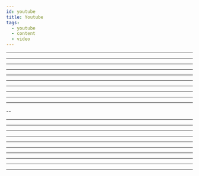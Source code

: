 ```yaml
---
id: youtube
title: Youtube
tags:
  - youtube
  - content
  - video
---
```



<Embed url='https://combo.staticflickr.com/ap' />

---

<Embed url='https://www.youtube.com/watch?v=twmkjyMycws' />

---

<Embed url='https://www.youtube.com/watch?v=G0cYR2CdH7Y' />

---

<Embed url='https://www.youtube.com/watch?v=ljcJ5D2SWUw' />

---

<Embed url='https://www.youtube.com/watch?v=IKEC4yCxEF8' />

---

<Embed url='https://www.youtube.com/watch?v=_SUHXY8o7gU' />

---

<Embed url='https://www.youtube.com/watch?v=3b7KvS_AoXI' />

---

<Embed url='https://www.youtube.com/watch?v=UEmqJaKZJdc' />

---

<Embed url='https://www.youtube.com/watch?v=Rw6Z3rlc0tg' />

---

<Embed url='https://www.youtube.com/watch?v=tZur40uFUKc' />

---

<Embed url='https://www.youtube.com/watch?v=Bmw_6oOvO3s' />

--

<Embed url='https://www.youtube.com/watch?v=9jDUfrWSgQU' />

---

<Embed url='https://www.youtube.com/watch?v=FszbrKybdOY' />

---

<Embed url='https://www.youtube.com/watch?v=dAazdich_qg' />

---

<Embed url='https://www.youtube.com/watch?v=0E2XfbjzmAI' />

---

<Embed url='https://www.youtube.com/watch?v=N9Al-Ok89SA' />

---

<Embed url='https://www.youtube.com/watch?v=xf8CQxfYkls' />

---

<Embed url='https://www.youtube.com/watch?v=DyOQ6SOekBI' />

---

<Embed url='https://www.youtube.com/watch?v=cEqOs1tg_C0' />

---

<Embed url='https://www.youtube.com/watch?v=d-RMMnlotzY' />

---

<Embed url='https://www.youtube.com/watch?v=X1EbHgFxSdw' />

---
